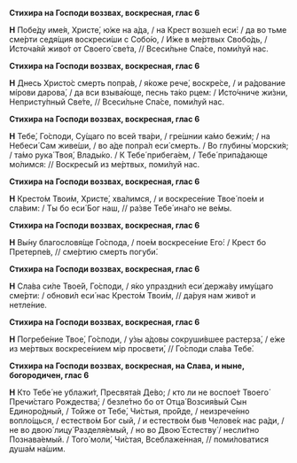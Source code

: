 **Стихира на Господи воззвах, воскресная, глас 6**

**Н** Побе́ду име́я, Христе́, ю́же на а́да, / на Крест возше́л еси́: / да во тьме сме́рти седя́щия воскреси́ши с Собо́ю, / И́же в ме́ртвых Свобо́дь, / Источа́яй живо́т от Своего́ све́та, // Всеси́льне Спа́се, поми́луй нас.

**Стихира на Господи воззвах, воскресная, глас 6**

**Н** Днесь Христо́с смерть попра́в, / я́коже рече́, воскре́се, / и ра́дование мíрови дарова́, / да вси взыва́юще, песнь та́ко рцем: / Исто́чниче жи́зни, Непристу́пный Све́те, // Всеси́льне Спа́се, поми́луй нас.

**Стихира на Господи воззвах, воскресная, глас 6**

**Н** Тебе́, Го́споди, Су́щаго по всей тва́ри, / гре́шнии ка́мо бежи́м; / на Небеси́ Сам живе́ши, / во а́де попра́л еси́ смерть. / Во глубины́ морски́я; / та́мо рука́ Твоя́, Влады́ко. / К Тебе́ прибега́ем, / Тебе́ припа́дающе мо́лимся: // Воскресы́й из ме́ртвых, поми́луй нас.

**Стихира на Господи воззвах, воскресная, глас 6**

**Н** Кресто́м Твои́м, Христе́, хва́лимся, / и воскресе́ние Твое́ пое́м и сла́вим: / Ты бо еси́ Бог наш, // ра́зве Тебе́ ина́го не ве́мы.

**Стихира на Господи воззвах, воскресная, глас 6**

**Н** Вы́ну благословя́ще Го́спода, / пое́м воскресе́ние Его́: / Крест бо Претерпе́в, // сме́ртию смерть погуби́.

**Стихира на Господи воззвах, воскресная, глас 6**

**Н** Сла́ва си́ле Твое́й, Го́споди, / я́ко упраздни́л еси́ держа́ву иму́щаго сме́рти: / обнови́л еси́ нас Кресто́м Твои́м, // да́руя нам живо́т и нетле́ние.

**Стихира на Господи воззвах, воскресная, глас 6**

**Н** Погребе́ние Твое́, Го́споди, / у́зы а́довы сокруши́вшее растерза́, / е́же из ме́ртвых воскресе́нием мiр просвети́, // Го́споди сла́ва Тебе́.

**Стихира на Господи воззвах, воскресная, на Слава, и ныне, богородичен, глас 6**

**Н** Кто Тебе́ не ублажи́т, Пресвята́я Де́во; / кто ли не воспое́т Твоего́ Пречи́стаго Рождества́; / безле́тно бо от Отца́ Возсия́вый Сын Единоро́дный, / То́йже от Тебе́, Чи́стыя, про́йде, / неизрече́нно вопло́щься, / естество́м Бог сый, / и естество́м быв Челове́к нас ра́ди, / не во двою́ лицу́ Разделя́емый, / но во Двою́ Естеству́ / несли́тно Познава́емый. / Того́ моли́, Чи́стая, Всеблаже́нная, // поми́ловатися душа́м на́шим.
